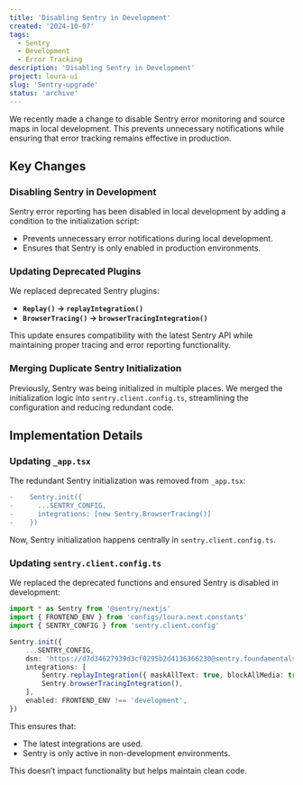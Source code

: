 ```yaml
---
title: 'Disabling Sentry in Development'
created: '2024-10-07'
tags:
  - Sentry
  - Development
  - Error Tracking
description: 'Disabling Sentry in Development'
project: loura-ui
slug: 'Sentry-upgrade'
status: 'archive'
---
```


We recently made a change to disable Sentry error monitoring and source maps in
local development. This prevents unnecessary notifications while ensuring that
error tracking remains effective in production.

## Key Changes

### Disabling Sentry in Development

Sentry error reporting has been disabled in local development by adding a
condition to the initialization script:

- Prevents unnecessary error notifications during local development.
- Ensures that Sentry is only enabled in production environments.

### Updating Deprecated Plugins

We replaced deprecated Sentry plugins:

- **`Replay()` → `replayIntegration()`**
- **`BrowserTracing()` → `browserTracingIntegration()`**

This update ensures compatibility with the latest Sentry API while maintaining
proper tracing and error reporting functionality.

### Merging Duplicate Sentry Initialization

Previously, Sentry was being initialized in multiple places. We merged the
initialization logic into `sentry.client.config.ts`, streamlining the
configuration and reducing redundant code.

## Implementation Details

### Updating `_app.tsx`

The redundant Sentry initialization was removed from `_app.tsx`:

```diff
-    Sentry.init({
-      ...SENTRY_CONFIG,
-      integrations: [new Sentry.BrowserTracing()]
-    })
```

Now, Sentry initialization happens centrally in `sentry.client.config.ts`.

### Updating `sentry.client.config.ts`

We replaced the deprecated functions and ensured Sentry is disabled in
development:

```typescript
import * as Sentry from '@sentry/nextjs'
import { FRONTEND_ENV } from 'configs/loura.next.constants'
import { SENTRY_CONFIG } from 'sentry.client.config'

Sentry.init({
	...SENTRY_CONFIG,
	dsn: 'https://d7d34627939d3cf0295b2d4136366230@sentry.foundamentals.io/2',
	integrations: [
		Sentry.replayIntegration({ maskAllText: true, blockAllMedia: true }),
		Sentry.browserTracingIntegration(),
	],
	enabled: FRONTEND_ENV !== 'development',
})
```

This ensures that:

- The latest integrations are used.
- Sentry is only active in non-development environments.

This doesn’t impact functionality but helps maintain clean code.
